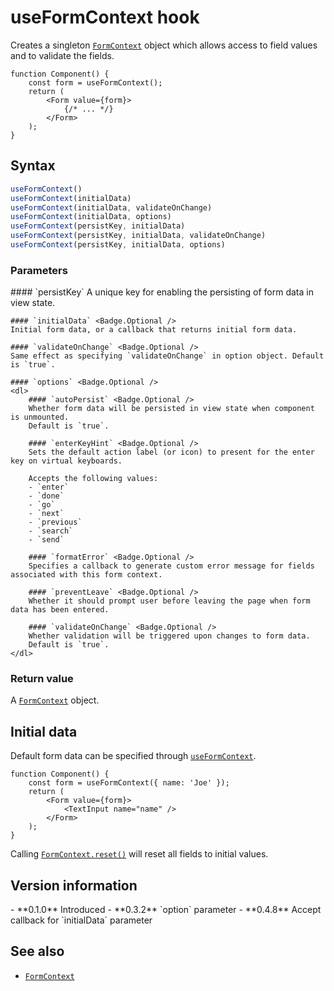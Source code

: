 <Module name="zeta-dom-react" />

# useFormContext hook

Creates a singleton [`FormContext`](:) object which allows access to field values and to validate the fields.

```tsx
function Component() {
    const form = useFormContext();
    return (
        <Form value={form}>
            {/* ... */}
        </Form>
    );
}
```

## Syntax

```javascript
useFormContext()
useFormContext(initialData)
useFormContext(initialData, validateOnChange)
useFormContext(initialData, options)
useFormContext(persistKey, initialData)
useFormContext(persistKey, initialData, validateOnChange)
useFormContext(persistKey, initialData, options)
```

<ImportHint
    name="useFormContext"
    module="zeta-dom-react"
    require="useFormContext"
    global="zeta.react.useFormContext" />


### Parameters

<dl>
    #### `persistKey` <Badge.Optional />
    A unique key for enabling the persisting of form data in view state.

    #### `initialData` <Badge.Optional />
    Initial form data, or a callback that returns initial form data.

    #### `validateOnChange` <Badge.Optional />
    Same effect as specifying `validateOnChange` in option object. Default is `true`.

    #### `options` <Badge.Optional />
    <dl>
        #### `autoPersist` <Badge.Optional />
        Whether form data will be persisted in view state when component is unmounted.
        Default is `true`.

        #### `enterKeyHint` <Badge.Optional />
        Sets the default action label (or icon) to present for the enter key on virtual keyboards.

        Accepts the following values:
        - `enter`
        - `done`
        - `go`
        - `next`
        - `previous`
        - `search`
        - `send`

        #### `formatError` <Badge.Optional />
        Specifies a callback to generate custom error message for fields associated with this form context.

        #### `preventLeave` <Badge.Optional />
        Whether it should prompt user before leaving the page when form data has been entered.

        #### `validateOnChange` <Badge.Optional />
        Whether validation will be triggered upon changes to form data.
        Default is `true`.
    </dl>
</dl>

### Return value

A [`FormContext`](:) object.

## Initial data

Default form data can be specified through [`useFormContext`](:).

```tsx
function Component() {
    const form = useFormContext({ name: 'Joe' });
    return (
        <Form value={form}>
            <TextInput name="name" />
        </Form>
    );
}
```

Calling [`FormContext.reset()`](:) will reset all fields to initial values.

## Version information

<VersionTimeline module="zeta-dom-react">
- **0.1.0** Introduced
- **0.3.2** `option` parameter
- **0.4.8** Accept callback for `initialData` parameter
</VersionTimeline>

## See also

- [`FormContext`](:)
